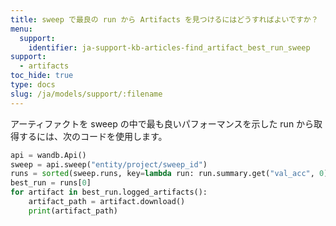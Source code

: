 ```yaml
---
title: sweep で最良の run から Artifacts を見つけるにはどうすればよいですか？
menu:
  support:
    identifier: ja-support-kb-articles-find_artifact_best_run_sweep
support:
  - artifacts
toc_hide: true
type: docs
slug: /ja/models/support/:filename
---
```

アーティファクトを sweep の中で最も良いパフォーマンスを示した run から取得するには、次のコードを使用します。

```python
api = wandb.Api()
sweep = api.sweep("entity/project/sweep_id")
runs = sorted(sweep.runs, key=lambda run: run.summary.get("val_acc", 0), reverse=True)
best_run = runs[0]
for artifact in best_run.logged_artifacts():
    artifact_path = artifact.download()
    print(artifact_path)
```
